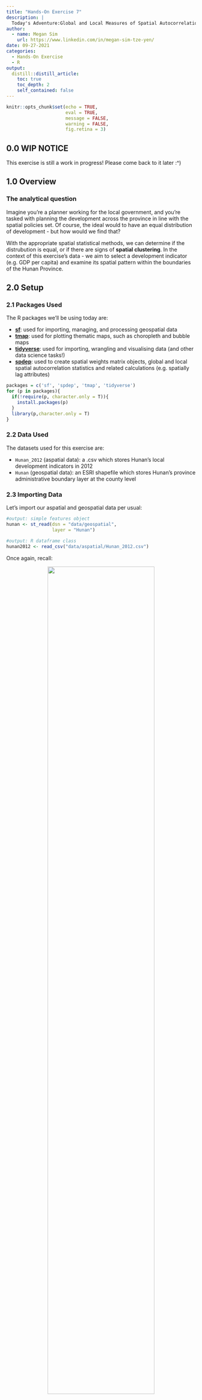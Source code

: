 ```yaml
---
title: "Hands-On Exercise 7"
description: |
  Today's Adventure:Global and Local Measures of Spatial Autocorrelation! We'll learn how to compute Global Spatial Autocorrelation (GSA) and Local Indicator of Spatial Association (LISA) statistics, as well as detect hot spot and/or cold spots with the spdep package `r emo::ji("light_bulb")` 
author:
  - name: Megan Sim
    url: https://www.linkedin.com/in/megan-sim-tze-yen/
date: 09-27-2021
categories:
  - Hands-On Exercise
  - R
output:
  distill::distill_article:
    toc: true
    toc_depth: 2
    self_contained: false
---
```



```r
knitr::opts_chunk$set(echo = TRUE, 
                      eval = TRUE,
                      message = FALSE,
                      warning = FALSE,
                      fig.retina = 3)
```


## 0.0 WIP NOTICE
This exercise is still a work in progress! Please come back to it later :^)


## 1.0 Overview
### The analytical question 

Imagine you're a planner working for the local government, and you're tasked with planning the development across the province in line with the spatial policies set. Of course, the ideal would to have an equal distribution of development - but how would we find that?

With the appropriate spatial statistical methods, we can determine if the distrubution is equal, or if there are signs of **spatial clustering**. In the context of this exercise's data - we aim to select a development indicator (e.g. GDP per capita) and examine its spatial pattern within the boundaries of the Hunan Province.

## 2.0 Setup

### 2.1 Packages Used

The R packages we'll be using today are:

- [**sf**](https://cran.r-project.org/web/packages/sf/index.html): used for importing, managing, and processing geospatial data
- [**tmap**](https://cran.r-project.org/web/packages/tmap/index.html): used for plotting thematic maps, such as choropleth and bubble maps
- [**tidyverse**](https://www.tidyverse.org/): used for importing, wrangling and visualising data (and other data science tasks!)
- [**spdep**](https://cran.r-project.org/web/packages/spdep/index.html): used to create spatial weights matrix objects, global and local spatial autocorrelation statistics and related calculations (e.g. spatially lag attributes)

```r
packages = c('sf', 'spdep', 'tmap', 'tidyverse')
for (p in packages){
  if(!require(p, character.only = T)){
    install.packages(p)
  }
  library(p,character.only = T)
}
```

### 2.2 Data Used
The datasets used for this exercise are:

- `Hunan_2012` (aspatial data): a .csv which stores Hunan's local development indicators in 2012
- `Hunan` (geospatial data): an ESRI shapefile which stores Hunan's province administrative boundary layer at the county level

### 2.3 Importing Data
Let's import our aspatial and geospatial data per usual:

```r
#output: simple features object
hunan <- st_read(dsn = "data/geospatial", 
                 layer = "Hunan")

#output: R dataframe class
hunan2012 <- read_csv("data/aspatial/Hunan_2012.csv")
```

Once again, recall:

<center>
![](images/importmethods.png){width=75%}
</center>

### 2.4 Data Preparation

Let's perform a relational join to update the attribute data of `hunan`'s SpatialPolygonsDataFrame with the attribute fields of our `hunan2012` dataframe. We'll do this with *left_join()*:

```r
hunan <- left_join(hunan,hunan2012)
knitr::kable(head(hunan, n=5))
```

### 2.5 Data Visualisation
Let's visualise our geospatial data - our goal is to show the distribution of GDPPC 2012:

```r
equal <- tm_shape(hunan) +
  tm_fill("GDPPC",
          n = 5,
          style = "equal") +
  tm_borders(alpha = 0.5) +
  tm_layout(main.title = "Equal interval classification")
quantile <- tm_shape(hunan) +
  tm_fill("GDPPC",
          n = 5,
          style = "quantile") +
  tm_borders(alpha = 0.5) +
  tm_layout(main.title = "Equal quantile classification")
tmap_arrange(equal, 
             quantile, 
             asp=1, 
             ncol=2)
```

## 3.0 Global Spatial Autocorrelation
Let's learn how to compute global spatial autocorrelation statistics, as well as how to perform spatial complete randomness test for global spatial autocorrelation. Callback to [our previous exercise](https://is415-msty.netlify.app/posts/2021-09-18-hands-on-exercise-6/) and its recommended reading on contiguity weights: 

<center>
![](images/recommendedreading_contiguity.png){width=75%}
</center>

### 3.1 Computing Contiguity Spatial Weights
We'll be following what we did in our previous hands-on exercise to compute the contiguity weights!
Before we can compute the global spatial autocorrelation statistics, we need to construct the spatial weights of the study area, which will be used to define the neighbourhood relationships between the geographical units (i.e. county) in the study area.

First, let's compute the Queen contiguity weight matrix:

```r
wm_q <- poly2nb(hunan, queen=TRUE)
summary(wm_q)
```

The summary report above shows that there are 88 area units in Hunan, where the most connected area unit has 11 neighbours. In addition, there are two area units with only 1 neighbour. 

### 3.2 Row-standardised weights matrix
Now, we'll need to assign weights to each neighbouring polygon - in this case, we'll assign equal weights to each (style="w"), and assign 1/# of neighbours to each neighbouring county, then summing the weighted income values.

There is a downside to this,though: polygons along the edges of the study area will base their lagged values on fewer polygons. This means that they'll potentially be over- or under-estimating the true nature of the spatial autocorrelation in the data. Do take note!

For this example, we'll stick with the style="W" option for simplicity's sake - but note that other more robust options (such as style="B") are available. Feel free to experiment to fit to your data!

```r
#zero.policy=TRUE allows for lists of non-neighbours
#zero.policy=FALSE will return an error if there are missing neighbours in the dataset
# input MUST be an object of class nb
rswm_q <- nb2listw(wm_q, 
                   style="W", 
                   zero.policy = TRUE)
rswm_q
```


A little explanation of our the two arguments, `style` and `zero.policy`:

- *style* can take values "W", "B", "C", "U", "minmax" and "S".  
    - B is the basic binary coding
    - W is row standardised (sums over all links to n)
    - C is globally standardised (sums over all links to n)
    - U is equal to C divided by the number of neighbours (sums over all links to unity)
    - S is the variance-stabilizing coding scheme proposed by Tiefelsdorf et al (sums over all links to n)
- If *zero policy* is set to TRUE, weights vectors of zero length are inserted for regions without neighbour in the neighbours list. These will in turn generate lag values of zero, equivalent to the sum of products of the zero row t(rep(0, length=length(neighbours))) %*% x, for arbitrary numerical vector x of length length(neighbours). The spatially lagged value of x for the zero-neighbour region will then be zero, which may (or may not) be a sensible choice, depending on your data.

### 3.3 Global Spatial Autocorrelation: Moran's I 
Now to the meat of the matter: performing Moran's I statistics testing by using [*moran.test()*](https://r-spatial.github.io/spdep/reference/moran.test.html) of our **spdep** package.

#### 3.3.1 Moran's I test

```r
moran.test(hunan$GDPPC, 
           listw=rswm_q, 
           zero.policy = TRUE, 
           na.action=na.omit)
```

**Question: What statistical conclusion can you draw from the output above?**

The p-value which is 1.095e-06 - in other words, 0.0000001095, which is smaller than our alpha. With this, we will **reject the null hypothesis** at 99.9% confidence interval. Additionally, since the Moran I statistic 0.300749970 is > 0 and is approaching 1 (indicating positive autocorrelation), we can infer that the spatial patterns we observe resemble a cluster.

>Extra Notes: Confidence Intervals
- Confidence intervals translate into alpha values (or significance values), and are necessary when hypothesis testing
- Confidence intervals:
    - 90% alpha value is 0.1, number of simulations: 100
    - 95 % alpha value 0.05
    - 99 % alpha value 0.01 
    - 99.9 alpha value is 0.001 , number of simulations: 1000

#### 3.3.2 Computing Monte Carlo Moran's I
We should also perform the permutation test for Moran's I statistic by using [*moran.mc()*](https://r-spatial.github.io/spdep/reference/moran.mc.html) of **spdep**:

```r
set.seed(1234)
bperm= moran.mc(hunan$GDPPC, 
                listw=rswm_q, 
                #nsim represents the number of simulations
                nsim=999, 
                zero.policy = TRUE, 
                na.action=na.omit)
bperm
```

**Question: What statistical conclusion can you draw from the output above?**

Our P-value is 0.001 after 1000 simulations, which is equal to our alpha value 0.001. As such, we **accept the null hypothesis** at confidence interval 99.9%. Additionally, since the Monte Carlo statistic 0.30075 is > 0 and is approaching 1 (indicating positive autocorrelation), we can infer that the spatial patterns we observe resemble a cluster.

#### 3.3.3 Visualising Monte Carlo Moran's I
Let's examine the simulated Moran's I test statistics in greater detail - in this case, by visualising it! We can plot the distribution of the statistical values as a histogram using [*histo()*](https://www.rdocumentation.org/packages/graphics/versions/3.6.2/topics/hist) and [*abline()*](https://www.rdocumentation.org/packages/graphics/versions/3.6.2/topics/abline):

```r
mean(bperm$res[1:999])
var(bperm$res[1:999])
summary(bperm$res[1:999])
hist(bperm$res, 
     freq=TRUE, 
     breaks=20, 
     xlab="Simulated Moran's I")
abline(v=0, 
       col="red") 
```

**Question: What statistical observation can you draw from the output above?**

The distribution is clearly right-skewed.

**Challenge: Instead of using Base Graph to plot the values, plot the values by using ggplot2 package.**

Challenge accepted!!`r emo::ji("smile")` 

```r
# need to convert to dataframe first for ggplot
bperm_df <- as.data.frame(bperm$res)

# then we can actually plot!
ggplot(data=bperm_df, 
       aes(x= as.numeric(`bperm$res`)))+
  geom_histogram(bins=20, 
                 color="black", 
                 fill="white") +
  geom_vline(aes(xintercept=0),
            color="red", linetype="dashed", size=1) +
  labs(title = "Distribution of Monte Carlo Moran’s I statistics",
      x = "Simulated Moran's I",
      y = "Frequency")
```

### 3.4 Global Spatial Autocorrelation: Geary's

#### 3.4.1 Geary's C test
Moving on to Geary C - we'll perform Geary's C test for spatial autocorrelation by using  [*geary.test()*](https://r-spatial.github.io/spdep/reference/geary.test.html) of our **spdep** package:

```r
geary.test(hunan$GDPPC, listw=rswm_q)
```

**Question: What statistical conclusion can you draw from the output above?**

The p-value which is 0.0001526, which is smaller than our alpha 0.001. With this, we will **reject the null hypothesis** at 99.9% confidence interval. Additionally, since the Geary's C statistic 0.6907223 is < 1, we can infer that the spatial patterns we observe resemble a cluster.

#### 3.4.2 Computing Monte Carlo Geary's C
Now, we'll perform the permutation test for Geary's C statistic by using  [*geary.mc()*](https://r-spatial.github.io/spdep/reference/geary.mc.html) of our **spdep** package:

```r
set.seed(1234)
bperm=geary.mc(hunan$GDPPC, 
               listw=rswm_q, 
               nsim=999)
bperm
```

**Question: What statistical conclusion can you draw from the output above?**

Our P-value is 0.001 after 1000 simulations, which is equal to our alpha value 0.001. As such, we **accept the null hypothesis** at confidence interval 99.9%. Additionally, since the Geary's C statistic 0.69072 is < 1, we can infer that the spatial patterns we observe resemble a cluster.

#### 3.4.3 Visualising the Monte Carlo Geary's C
Like above, let's plot a histogram to reveal the distribution of the simulated values:

```r
mean(bperm$res[1:999])
var(bperm$res[1:999])
summary(bperm$res[1:999])
hist(bperm$res, freq=TRUE, breaks=20, xlab="Simulated Geary c")
abline(v=1, col="red") 
```

**Question: What statistical observation can you draw from the output?**

The distribution resembles a normal distribution, with more values in the center.

## 4.0 Spatial Correlogram
So, what are spatial correlograms? They're used to examine patterns of spatial autocorrelation in your data or model residuals. They are plots of some index of autocorrelation (Moran's I or Geary's c) against distance, showing how correlated the pairs of spatial observations are when you increase the distance (lag) between them. 

Some might compare correlograms with variograms - it's true that they aren't as fundamental as the latter, but they still remain extremely useful as an exploratory and descriptive tool, and for these purposes tend to provide richer information than variograms.

### 4.1 Compute Moran's I correlogram
We'll use [*sp.correlogram()*](https://r-spatial.github.io/spdep/reference/sp.correlogram.html) of our **spdep** package to compute a 6-lag spatial correlogram of GDPPC, and then *plot()* it out. The global spatial autocorrelation used is Moran's I. 

```r
MI_corr <- sp.correlogram(wm_q, 
                          hunan$GDPPC, 
                          order=6, 
                          method="I", 
                          style="W")
plot(MI_corr)
```

Keep in mind that purely plotting the output might give us the complete interpretation. Why? Because not all autocorrelation values are statistically significant. So let's examine the full analysis report by printing out the analysis results:

```r
print(MI_corr)
```

### 4.2 Compute Geary's C correlogram and plot
Here, we're doing the same thing as in 4.1 - using use [*sp.correlogram()*](https://r-spatial.github.io/spdep/reference/sp.correlogram.html) of our **spdep** package to compute a 6-lag spatial correlogram of GDPPC, and then *plot()* it out. The main difference is that this time, the global spatial autocorrelation used is Moran's I. 

```r
GC_corr <- sp.correlogram(wm_q, 
                          hunan$GDPPC, 
                          order=6, 
                          method="C", 
                          style="W")
plot(GC_corr)
```

Similar to the previous step, we will print out the analysis report:

```r
print(GC_corr)
```

## 5.0 Cluster and Outlier Analysis
Introducing **LISA**! No, not the actress - LISA stands for **L**ocal **I**ndicators of **S**patial **A**ssociation. These are statistics that evaluate the existence of clusters in the spatial arrangement of a given variable. 

Let's say that we're studying cancer rates among census tracts in a given city locale. In this case, clusters in the rates mean that there are areas that have higher/lower rates than is to be expected by chance alone. In other words: *the values occurring are above or below those of a random distribution in space.*

In this section, we'll learn how to apply appropriate LISA, especially local Moran's I to detect clusters and/or outliers from GDP per capita 2012 in the Hunan Province, PRC.

### 5.1 Computing local Moran's I 
We'll be using the [*localmoran()*](https://r-spatial.github.io/spdep/reference/localmoran.html) function of our **spdep** package. It computes *Ii* values, given a set of *zi* values and a listw object providing neighbour weighting information for the polygon associated with the zi values.

```r
# computing at county level
fips <- order(hunan$County)
localMI <- localmoran(hunan$GDPPC, rswm_q)
head(localMI)
```

Let's explain the *localmoran()* function and its output! It returns a matrix of values whose columns are:

- Ii: the local Moran's I statistics 
- E.Ii: the expectation of local moran statistic under the randomisation hypothesis
- Var.Ii: the variance of local moran statistic under the randomisation hypothesis
- Z.Ii:the standard deviate of local moran statistic
- Pr(): the p-value of local moran statistic

We can list the content of the local Moran matrix derived by using [*printCoefmat()*](https://www.rdocumentation.org/packages/stats/versions/3.6.2/topics/printCoefmat), like so:

```r
printCoefmat(data.frame(localMI[fips,], row.names=hunan$County[fips]), check.names=FALSE)
```

### 5.2 Mapping the local Moran's I
Before mapping the local Moran's I map, we should append the local Moran's I dataframe (i.e. localMI) onto our `hunan` SpatialPolygonDataFrame:

```r
hunan.localMI <- cbind(hunan,localMI) %>%
  rename(Pr.Ii = Pr.z....E.Ii..)
```

#### 5.2.1 Mapping local Moran's I values
Now, let's plot the local Moran's I values:

```r
tm_shape(hunan.localMI) +
  tm_fill(col = "Ii", 
          style = "pretty",
          palette = "RdBu",
          title = "local moran statistics") +
  tm_borders(alpha = 0.5)
```

#### 5.2.2 Mapping local Moran's I p-values
Hmm... there are both positive and negative Ii values. We should also consider the p-values for each of these values, so let's go ahead and plot the local Moran's I p-values:

```r
tm_shape(hunan.localMI) +
  tm_fill(col = "Pr.Ii", 
          breaks=c(-Inf, 0.001, 0.01, 0.05, 0.1, Inf),
          palette="-Blues", 
          title = "local Moran's I p-values") +
  tm_borders(alpha = 0.5)
```

#### 5.2.3 Mapping both local Moran's I values and p-values
Let's combine both plots into one for a more effective interpretation of the results!

```r
localMI.map <- tm_shape(hunan.localMI) +
  tm_fill(col = "Ii", 
          style = "pretty", 
          title = "local moran statistics") +
  tm_borders(alpha = 0.5)
pvalue.map <- tm_shape(hunan.localMI) +
  tm_fill(col = "Pr.Ii", 
          breaks=c(-Inf, 0.001, 0.01, 0.05, 0.1, Inf),
          palette="-Blues", 
          title = "local Moran's I p-values") +
  tm_borders(alpha = 0.5)
tmap_arrange(localMI.map, pvalue.map, asp=1, ncol=2)
```

### 5.3 Creating a LISA Cluster Map
With a LISA Cluster Map, we can colour code any significant locations color by the type of spatial autocorrelation.

#### 5.3.1 Plotting Moran scatterplot
"Wait, I thought we were going to plot a LISA Cluster Map! Why are we plotting a Moran scatterplot as the first step?"

You might be wondering that - and I'm here to answer! The Moran scatterplot serves to illustrate the relationship between the values of the chosen attribute at each location as well as the average value of the same attribute at neighboring locations. As such, it's a significant contributor to our eventual cluster map.

Let's go ahead and use [*moran.plot()*](https://r-spatial.github.io/spdep/reference/moran.plot.html):

```r
nci <- moran.plot(hunan$GDPPC, rswm_q,
                  labels=as.character(hunan$County), 
                  xlab="GDPPC 2012", 
                  ylab="Spatially Lag GDPPC 2012")
```

You might notice that the plot is split in 4 quadrants. The top right corner belongs to areas that have high GDPPC and are surrounded by other areas that have the average level of GDPPC.

#### 5.3.2 Plotting Moran scatterplot with standardised variable
We'll use [*scale()*](https://www.rdocumentation.org/packages/base/versions/3.6.2/topics/scale) to center and scale our variable, which in this case is done by:

- subtracting the mean (omitting NAs) from the corresponding columns
- dividing the (centered) variable by their standard deviations

```r
# we use as.vector to ensure our output is a vector
# Reference: https://www.rdocumentation.org/packages/pbdDMAT/versions/0.5-1/topics/as.vecto
hunan$Z.GDPPC <- scale(hunan$GDPPC) %>% as.vector 
```

Now, we are ready to plot:

```r
nci2 <- moran.plot(hunan$Z.GDPPC, rswm_q,
                   labels=as.character(hunan$County),
                   xlab="z-GDPPC 2012", 
                   ylab="Spatially Lag z-GDPPC 2012")
```

#### 5.3.3 Preparing LISA map classes
```r
quadrant <- vector(mode="numeric",length=nrow(localMI))

# center the variable of interest around its mean
DV <- hunan$GDPPC - mean(hunan$GDPPC)   

# center the local Moran's around the mean
C_mI <- localMI[,1] - mean(localMI[,1])   

# set a statistical significance level for the local Moran
signif <- 0.05  

# define  the high-high, low-low, low-high and high-low categories
quadrant[DV >0 & C_mI>0] <- 4      
quadrant[DV <0 & C_mI<0] <- 1      
quadrant[DV <0 & C_mI>0] <- 2
quadrant[DV >0 & C_mI<0] <- 3

# places non-significant Moran in the category 0
quadrant[localMI[,5]>signif] <- 0
```

#### 5.3.4 Plotting LISA map
Now, we can finally build our LISA map!

```r
hunan.localMI$quadrant <- quadrant
colors <- c("#ffffff", "#2c7bb6", "#abd9e9", "#fdae61", "#d7191c")
clusters <- c("insignificant", "low-low", "low-high", "high-low", "high-high")
tm_shape(hunan.localMI) +
  tm_fill(col = "quadrant", 
          style = "cat", 
          palette = colors[c(sort(unique(quadrant)))+1], 
          labels = clusters[c(sort(unique(quadrant)))+1],
          popup.vars = c("")) +
  tm_view(set.zoom.limits = c(11,17)) +
  tm_borders(alpha=0.5)
```

Like before, we should plot both the local Moran's I values map and its corresponding p-values map next to each other:

```r
gdppc <- qtm(hunan, "GDPPC")
hunan.localMI$quadrant <- quadrant
colors <- c("#ffffff", "#2c7bb6", "#abd9e9", "#fdae61", "#d7191c")
clusters <- c("insignificant", "low-low", "low-high", "high-low", "high-high")
LISAmap <- tm_shape(hunan.localMI) +
  tm_fill(col = "quadrant", 
          style = "cat", 
          palette = colors[c(sort(unique(quadrant)))+1], 
          labels = clusters[c(sort(unique(quadrant)))+1],
          popup.vars = c("")) +
  tm_view(set.zoom.limits = c(11,17)) +
  tm_borders(alpha=0.5)
tmap_arrange(gdppc, LISAmap, asp=1, ncol=2)
```

**Thinking point `r emo::ji("light_bulb")` : what statistical observations can we draw from the LISA map above?**

## 6.0 Hot Spot and Cold Spot Area Analysis
Beside detecting cluster and outliers, localised spatial statistics can be also used to detect hot spot and/or cold spot areas - regions/values that are higher or lower (respectively) relative to its surroundings.

### 6.1 Getis and Ord's G-Statistics
An alternative spatial statistics to detect spatial anomalies is the Getis and Ord's G-statistics, which looks at neighbours within a defined proximity to identify where either high/low values cluster spatially.  Here, statistically significant hot-spots are recognised as areas of high values where other areas within a neighbourhood range likewise share high values too.

The analysis consists of three steps:

- Deriving spatial weight matrix
- Computing Gi statistics
- Mapping Gi statistics 

### 6.2 Deriving distance-based weight matrix
First, let's start by defining a new set of neighbours. Whilst spatial autocorrelation considers units which share borders, for Getis-Ord we are defining neighbours based on distance.

There are two type of distance-based proximity matrix:

- fixed distance weight matrix
- adaptive distance weight matrix

#### 6.2.1 Deriving the centroid 
Like always, before we can make our connectivity graph, we'll need points to associate with each polygon - aka our centroids.

In the context of this dataset, we'll need to set our coordinates into a separate data frame with a mapping function, which will apply a given function to each element of a vector and returns a vector of the same length. 

Our function is *st_centroid()*, with our input vector is the geometry column of us.bound - which has both longitude and latitude values that we'll save as separate variables (and combine to get our centroid). To help us execute the mapping, we'll be using *map_dbl()*  from the **purrr** package!

Let's get our longitude first:

```r
# [[1]] is the first value of the centroid, which is longitude
longitude <- map_dbl(hunan$geometry, ~st_centroid(.x)[[1]])
```

The latitude is the same, except that we're accessing the 2nd value to get latitude:

```r
latitude <- map_dbl(hunan$geometry, ~st_centroid(.x)[[2]])
```

Now that we have latitude and longitude, we'll use cbind to put longitude and latitude into the same object:

```r
coords <- cbind(longitude, latitude)
```

Let's check to see if things are formatted correctly!

```r
head(coords)
```

#### 6.2.2 Determine the cut-off distance
We'll need to determine the upper limit for distance band by using the steps below:

1. Return a matrix with the indices of points belonging to the set of the k nearest neighbours of each other by using [*knearneigh()*](https://r-spatial.github.io/spdep/reference/knearneigh.html) of **spdep**.
2. Convert the knn object returned by *knearneigh()* into a neighbours list of class nb with a list of integer vectors containing neighbour region number ids by using [*knn2nb()*](https://r-spatial.github.io/spdep/reference/knn2nb.html).
3. Return the length of neighbour relationship edges by using [*nbdists()*](https://r-spatial.github.io/spdep/reference/nbdists.html) of **spdep**.  The function returns in the units of the coordinates if the coordinates are projected, in km otherwise.
4. Remove the list structure of the returned object by using [**unlist()**](https://www.rdocumentation.org/packages/base/versions/3.6.2/topics/unlist).

```r
#coords <- coordinates(hunan)
k1 <- knn2nb(knearneigh(coords))
k1dists <- unlist(nbdists(k1, coords, longlat = TRUE))
summary(k1dists)
```

The summary report shows that the largest first nearest neighbour distance is 61.79 km, so using this as the upper threshold gives certainty that all units will have at least one neighbour.

#### 6.2.3 Computing fixed distance weight matrix
Now, we will compute the distance weight matrix by using [*dnearneigh()*](https://r-spatial.github.io/spdep/reference/dnearneigh.html):

```r
wm_d62 <- dnearneigh(coords, 0, 62, longlat = TRUE)
wm_d62
```

Next, to convert the nb object into spatial weights object, we'll rely on *nb2listw()*:

```r
wm62_lw <- nb2listw(wm_d62, style = 'B')
summary(wm62_lw)
```

#### 6.2.4 Computing adaptive distance weight matrix
Having a fixed distance weight matrix means that more densely settled areas (e.g. urban areas) tend to have more neighbours while the less densely settled areas (e.g. rural areas) tend to have lesser neighbours. 

However, we can control the number of neighbours directly using k-nearest neighbours, either by accepting asymmetric neighbours or imposing symmetry:

```r
knn <- knn2nb(knearneigh(coords, k=8))
knn
```

Once again, we use *nb2listw()* to convert the nb object into spatial weights object:

```r
knn_lw <- nb2listw(knn, style = 'B')
summary(knn_lw)
```

### 6.3 Computing Gi statistics

####  6.3.1 Gi statistics using fixed distance

```r
fips <- order(hunan$County)
gi.fixed <- localG(hunan$GDPPC, wm62_lw)
gi.fixed
```

The output of localG() is a vector of G or Gstar values, with attributes "gstari" set to TRUE or FALSE, "call" set to the function call, and class "localG". The Gi statistics are represented as a Z-score. The greater the values, the greater the intensity of clustering. Meanwhile, the direction (positive or negative) indicates high or low clusters. 

Now, let's join the Gi values to their corresponding `hunan` sf data frame:

```r
# converts output vector into r matrix object with as.matrix
# cbind() joins hunan data and gi.fixed into a SpatialPolygonDataFrame
# rename the field of gi values with rename()
hunan.gi <- cbind(hunan, as.matrix(gi.fixed)) %>%
  rename(gstat_fixed = as.matrix.gi.fixed.)
```

#### 6.3.2 Mapping Gi values with fixed distance weights
Now, we'll map the Gi values derived using fixed distance weight matrix:

```r
gdppc <- qtm(hunan, "GDPPC")
Gimap <-tm_shape(hunan.gi) +
  tm_fill(col = "gstat_fixed", 
          style = "pretty",
          palette="-RdBu",
          title = "local Gi") +
  tm_borders(alpha = 0.5)
tmap_arrange(gdppc, Gimap, asp=1, ncol=2)
```

#### 6.3.3 Gi statistics using adaptive distance
Let's also compute the Gi values for GDPPC2012 by using an adaptive distance weight matrix (i.e *knb_lw*):

```r
fips <- order(hunan$County)
gi.adaptive <- localG(hunan$GDPPC, knn_lw)
hunan.gi <- cbind(hunan, as.matrix(gi.adaptive)) %>%
  rename(gstat_adaptive = as.matrix.gi.adaptive.)
```

#### 6.3.4 Mapping Gi values with adaptive distance weights
It is time... time for us to visualise the locations of hot spot and cold spot areas!

````r
gdppc <- qtm(hunan, "GDPPC")
Gimap <- tm_shape(hunan.gi) +
  tm_fill(col = "gstat_adaptive", 
          style = "pretty",
          palette="-RdBu",
          title = "local Gi") +
  tm_borders(alpha = 0.5)
tmap_arrange(gdppc, Gimap, asp=1, ncol=2)
```

## 7.0 End Notes
With that, we've learned how about autocorrelation, and to computed GSA and LISA. While discovering clusters and outliers, we've also discovered how to find hot/cold areas - which will surely come in handy the next time we're trying to find the distribution of our geospatial data! Tune in next week for more geospatial analysis methods! `r emo::ji("smile")` 
